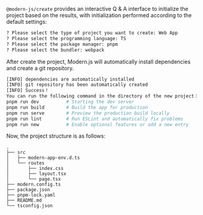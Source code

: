 `@modern-js/create` provides an interactive Q & A interface to initialize the project based on the results, with initialization performed according to the default settings:

```bash
? Please select the type of project you want to create: Web App
? Please select the programming language: TS
? Please select the package manager: pnpm
? Please select the bundler: webpack
```

After create the project, Modern.js will automatically install dependencies and create a git repository.

```bash
[INFO] dependencies are automatically installed
[INFO] git repository has been automatically created
[INFO] Success！
You can run the following command in the directory of the new project：
pnpm run dev          # Starting the dev server
pnpm run build        # Build the app for production
pnpm run serve        # Preview the production build locally
pnpm run lint         # Run ESLint and automatically fix problems
pnpm run new          # Enable optional features or add a new entry
```

Now, the project structure is as follows:

```
.
├── src
│   ├── modern-app-env.d.ts
│   └── routes
│       ├── index.css
│       ├── layout.tsx
│       └── page.tsx
├── modern.config.ts
├── package.json
├── pnpm-lock.yaml
├── README.md
└── tsconfig.json
```
